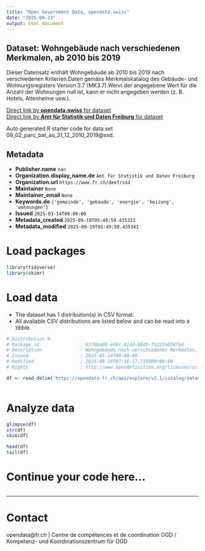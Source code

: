 ```yaml
---
title: "Open Government Data, opendata.swiss"
date: "2025-09-23"
output: html_document
---
```


## Dataset: Wohngebäude nach verschiedenen Merkmalen, ab 2010 bis 2019

Dieser Datensatz enthält Wohngebäude ab 2010 bis 2019 nach verschiedenen Kriterien.Daten gemäss Merkmalskatalog des Gebäude- und Wohnungsregisters Version 3.7 (MK3.7).Wenn der angegebene Wert für die Anzahl der Wohnungen null ist, kann er nicht angegeben werden (z. B. Hotels, Altenheime usw.).

[Direct link by **opendata.swiss** for dataset](https://opendata.swiss/de/dataset/wohngebaude-nach-verschiedenen-merkmalen-ab-2010-bis-2019)<br>
[Direct link by **Amt für Statistik und Daten Freiburg** for dataset](https://opendata.fr.ch/explore/dataset/09_02_parc_bat_au_31_12_2010_2019/)

Auto generated R starter code for data set 09_02_parc_bat_au_31_12_2010_2019@ssd.

## Metadata

- **Publisher.name** `nan`
- **Organization.display_name.de** `Amt für Statistik und Daten Freiburg`
- **Organization.url** `https://www.fr.ch/deef/ssd`
- **Maintainer** `None`
- **Maintainer_email** `None`
- **Keywords.de** `['gemeinde', 'gebaude', 'energie', 'heizung', 'wohnungen']`
- **Issued** `2025-03-14T00:00:00`
- **Metadata_created** `2025-09-19T05:49:59.435333`
- **Metadata_modified** `2025-09-19T05:49:59.435341`


# Load packages

```r

library(tidyverse)
library(skimr)

```

# Load data

-   The dataset has 1 distribution(s) in CSV format.
-   All available CSV distributions are listed below and can be read into a tibble.

```r

# Distribution 0
# Package_id               : 63f0ba00-e66c-41dd-88d5-f5323a034f64
# Description              : Wohngebäude nach verschiedenen Merkmalen, ab 2010 bis 2019 (csv)
# Issued                   : 2025-03-14T00:00:00
# Modified                 : 2025-09-18T07:16:17.710000+00:00
# Rights                   : http://www.opendefinition.org/licenses/cc-by-sa

df <- read_delim('https://opendata.fr.ch/api/explore/v2.1/catalog/datasets/09_02_parc_bat_au_31_12_2010_2019/exports/csv?use_labels=true')



```

# Analyze data

```r

glimpse(df)
str(df)
skim(df)

head(df)
tail(df)

```

# Continue your code here...

```r

```

------------------------------------------------------------------------

# Contact

opendata@fr.ch | Centre de compétences et de coordination OGD / Kompetenz- und Koordinationszentrum für OGD
